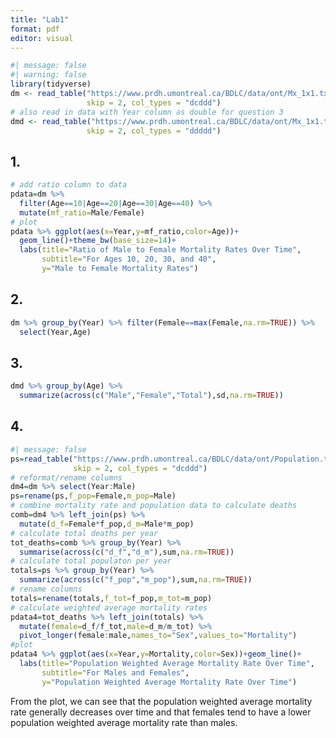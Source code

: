 ```yaml
---
title: "Lab1"
format: pdf
editor: visual
---
```


```r
#| message: false
#| warning: false
library(tidyverse)
dm <- read_table("https://www.prdh.umontreal.ca/BDLC/data/ont/Mx_1x1.txt",
                 skip = 2, col_types = "dcddd")
# also read in data with Year column as double for question 3
dmd <- read_table("https://www.prdh.umontreal.ca/BDLC/data/ont/Mx_1x1.txt",
                 skip = 2, col_types = "ddddd")
```

## 1.

```r
# add ratio column to data
pdata=dm %>% 
  filter(Age==10|Age==20|Age==30|Age==40) %>% 
  mutate(mf_ratio=Male/Female)
# plot
pdata %>% ggplot(aes(x=Year,y=mf_ratio,color=Age))+
  geom_line()+theme_bw(base_size=14)+
  labs(title="Ratio of Male to Female Mortality Rates Over Time",
       subtitle="For Ages 10, 20, 30, and 40",
       y="Male to Female Mortality Rates")

```

## 2.

```r
dm %>% group_by(Year) %>% filter(Female==max(Female,na.rm=TRUE)) %>% 
  select(Year,Age)
```

## 3.

```r
dmd %>% group_by(Age) %>% 
  summarize(across(c("Male","Female","Total"),sd,na.rm=TRUE)) 
```

## 4.

```r
#| message: false
ps=read_table("https://www.prdh.umontreal.ca/BDLC/data/ont/Population.txt",
              skip = 2, col_types = "dcddd")
# reformat/rename columns 
dm4=dm %>% select(Year:Male)
ps=rename(ps,f_pop=Female,m_pop=Male)
# combine mortality rate and population data to calculate deaths
comb=dm4 %>% left_join(ps) %>% 
  mutate(d_f=Female*f_pop,d_m=Male*m_pop)
# calculate total deaths per year
tot_deaths=comb %>% group_by(Year) %>% 
  summarise(across(c("d_f","d_m"),sum,na.rm=TRUE))
# calculate total populaton per year
totals=ps %>% group_by(Year) %>% 
  summarize(across(c("f_pop","m_pop"),sum,na.rm=TRUE))
# rename columns
totals=rename(totals,f_tot=f_pop,m_tot=m_pop)
# calculate weighted average mortality rates
pdata4=tot_deaths %>% left_join(totals) %>% 
  mutate(female=d_f/f_tot,male=d_m/m_tot) %>% 
  pivot_longer(female:male,names_to="Sex",values_to="Mortality")
#plot
pdata4 %>% ggplot(aes(x=Year,y=Mortality,color=Sex))+geom_line()+
  labs(title="Population Weighted Average Mortality Rate Over Time",
       subtitle="For Males and Females",
       y="Population Weighted Average Mortality Rate Over Time")

```

From the plot, we can see that the population weighted average mortality rate generally decreases over time and that females tend to have a lower population weighted average mortality rate than males.
